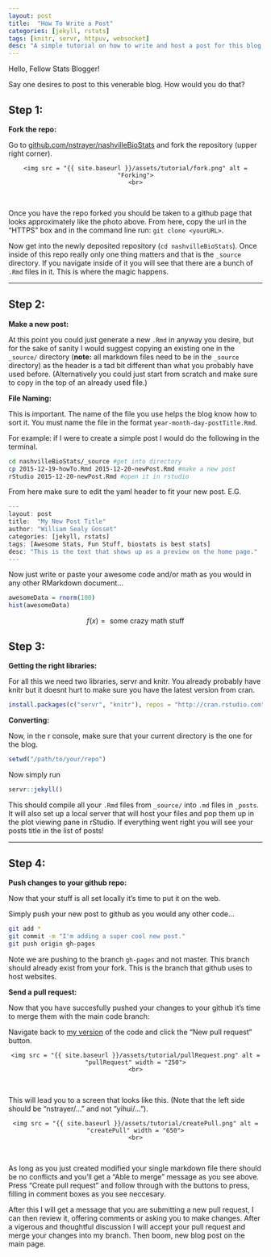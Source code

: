 ```yaml
---
layout: post
title:  "How To Write a Post"
categories: [jekyll, rstats]
tags: [knitr, servr, httpuv, websocket]
desc: "A simple tutorial on how to write and host a post for this blog."
---
```


Hello, Fellow Stats Blogger!

Say one desires to post to this venerable blog. How would you do that? 

## Step 1: 

__Fork the repo:__

Go to [github.com/nstrayer/nashvilleBioStats](http://github.com/nstrayer/nashvilleBioStats) and fork the repository (upper right corner).

<div style="text-align: center;">
    <img src = "{{ site.baseurl }}/assets/tutorial/fork.png" alt = "Forking">
    <br>
</div>

<br>

Once you have the repo forked you should be taken to a github page that looks approximately like the photo above. From here, copy the url in the "HTTPS" box and in the command line run: `git clone <yourURL>`. 

Now get into the newly deposited repository (`cd nashvilleBioStats`). Once inside of this repo really only one thing matters and that is the `_source` directory. If you navigate inside of it you will see that there are a bunch of `.Rmd` files in it. This is where the magic happens. 

---

## Step 2: 

__Make a new post:__

At this point you could just generate a new `.Rmd` in anyway you desire, but for the sake of sanity I would suggest copying an existing one in the `_source/` directory (__note:__ all markdown files need to be in the `_source` directory) as the header is a tad bit different than what you probably have used before. (Alternatively you could just start from scratch and make sure to copy in the top of an already used file.)

__File Naming:__

This is important. The name of the file you use helps the blog know how to sort it. You must name the file in the format `year-month-day-postTitle.Rmd`. 

For example: if I were to create a simple post I would do the following in the terminal. 

```bash
cd nashvilleBioStats/_source #get into directory
cp 2015-12-19-howTo.Rmd 2015-12-20-newPost.Rmd #make a new post
rStudio 2015-12-20-newPost.Rmd #open it in rstudio
```

From here make sure to edit the yaml header to fit your new post. E.G.

```r
---
layout: post
title:  "My New Post Title"
author: "William Sealy Gosset"
categories: [jekyll, rstats]
tags: [Awesome Stats, Fun Stuff, biostats is best stats]
desc: "This is the text that shows up as a preview on the home page."
---
```

Now just write or paste your awesome code and/or math as you would in any other RMarkdown document...

```r
awesomeData = rnorm(100)
hist(awesomeData)
```

$$f(x) = \text{ some crazy math stuff}$$


## Step 3:   

__Getting the right libraries:__

For all this we need two libraries, servr and knitr. You already probably have knitr but it doesnt hurt to make sure you have the latest version from cran. 

```r
install.packages(c("servr", "knitr"), repos = "http://cran.rstudio.com")
```

__Converting:__

Now, in the r console, make sure that your current directory is the one for the blog. 

```r
setwd("/path/to/your/repo")
```

Now simply run

```r
servr::jekyll()
```

This should compile all your `.Rmd` files from `_source/` into `.md` files in `_posts`. It will also set up a local server that will host your files and pop them up in the plot viewing pane in rStudio. If everything went right you will see your posts title in the list of posts!

---

## Step 4: 

__Push changes to your github repo:__

Now that your stuff is all set locally it's time to put it on the web. 

Simply push your new post to github as you would any other code...

```bash
git add *
git commit -m "I'm adding a super cool new post."
git push origin gh-pages
```

Note we are pushing to the branch `gh-pages` and not master. This branch should already exist from your fork. This is the branch that github uses to host websites. 

__Send a pull request:__

Now that you have succesfully pushed your changes to your github it's time to merge them with the main code branch: 

Navigate back to [my version](https://github.com/nstrayer/nashvilleBioStats) of the code and click the "New pull request" button. 

<div style="text-align: center;">
    <img src = "{{ site.baseurl }}/assets/tutorial/pullRequest.png" alt = "pullRequest" width = "250">
    <br>
</div>

<br>

This will lead you to a screen that looks like this. (Note that the left side should be "nstrayer/..." and not "yihui/..."). 

<div style="text-align: center;">
    <img src = "{{ site.baseurl }}/assets/tutorial/createPull.png" alt = "createPull" width = "650">
    <br>
</div>

<br>

As long as you just created modified your single markdown file there should be no conflicts and you'll get a "Able to merge" message as you see above. Press "Create pull request" and follow through with the buttons to press, filling in comment boxes as you see neccesary. 

After this I will get a message that you are submitting a new pull request, I can then review it, offering comments or asking you to make changes. After a vigerous and thoughtful discussion I will accept your pull request and merge your changes into my branch. Then boom, new blog post on the main page. 